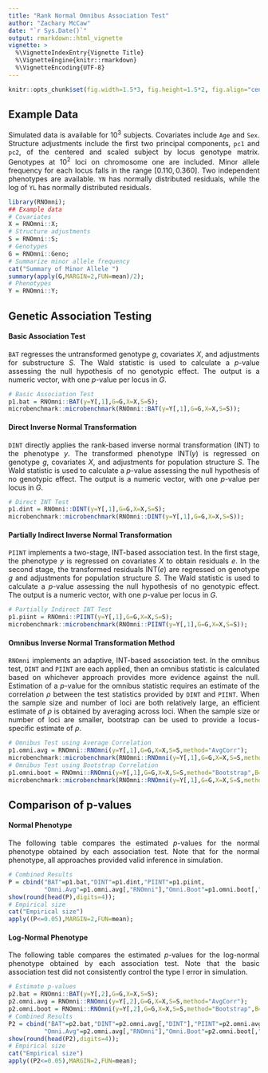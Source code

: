 ```yaml
---
title: "Rank Normal Omnibus Association Test"
author: "Zachary McCaw"
date: "`r Sys.Date()`"
output: rmarkdown::html_vignette
vignette: >
  %\VignetteIndexEntry{Vignette Title}
  %\VignetteEngine{knitr::rmarkdown}
  %\VignetteEncoding{UTF-8}
---
```


<style>
body {
text-align: justify}
</style>

```r
knitr::opts_chunk$set(fig.width=1.5*3, fig.height=1.5*2, fig.align="center", fig.path='Figs/',echo=T, warning=F, message=F, cache=T);
```
## Example Data
Simulated data is available for $10^{3}$ subjects. Covariates include `Age` and `Sex`. Structure adjustments include the first two principal components, `pc1` and `pc2`, of the centered and scaled subject by locus genotype matrix. Genotypes at $10^{2}$ loci on chromosome one are included. Minor allele frequency for each locus falls in the range $[0.110, 0.360]$. Two independent phenotypes are available. `YN` has normally distributed residuals, while the log of `YL` has normally distributed residuals. 
```r
library(RNOmni);
## Example data
# Covariates
X = RNOmni::X;
# Structure adjustments
S = RNOmni::S;
# Genotypes
G = RNOmni::Geno;
# Summarize minor allele frequency
cat("Summary of Minor Allele ")
summary(apply(G,MARGIN=2,FUN=mean)/2);
# Phenotypes
Y = RNOmni::Y;
```

## Genetic Association Testing

#### Basic Association Test
`BAT` regresses the untransformed genotype $g$, covariates $X$, and adjustments for substructure $S$. The Wald statistic is used to calculate a $p$-value assessing the null hypothesis of no genotypic effect. The output is a numeric vector, with one $p$-value per locus in $G$.
```r
# Basic Association Test
p1.bat = RNOmni::BAT(y=Y[,1],G=G,X=X,S=S);
microbenchmark::microbenchmark(RNOmni::BAT(y=Y[,1],G=G,X=X,S=S));
```
#### Direct Inverse Normal Transformation
`DINT` directly applies the rank-based inverse normal transformation (INT) to the phenotype $y$. The transformed phenotype $\text{INT}(y)$ is regressed on genotype $g$, covariates $X$, and adjustments for population structure $S$. The Wald statistic is used to calculate a $p$-value assessing the null hypothesis of no genotypic effect. The output is a numeric vector, with one $p$-value per locus in $G$.
```r
# Direct INT Test
p1.dint = RNOmni::DINT(y=Y[,1],G=G,X=X,S=S);
microbenchmark::microbenchmark(RNOmni::DINT(y=Y[,1],G=G,X=X,S=S));
```

#### Partially Indirect Inverse Normal Transformation
`PIINT` implements a two-stage, INT-based association test. In the first stage, the phenotype $y$ is regressed on covariates $X$ to obtain residuals $e$. In the second stage, the transformed residuals $\text{INT}(e)$ are regressed on genotype $g$ and adjustments for population structure $S$. The Wald statistic is used to calculate a $p$-value assessing the null hypothesis of no genotypic effect. The output is a numeric vector, with one $p$-value per locus in $G$. 
```r
# Partially Indirect INT Test
p1.piint = RNOmni::PIINT(y=Y[,1],G=G,X=X,S=S);
microbenchmark::microbenchmark(RNOmni::PIINT(y=Y[,1],G=G,X=X,S=S));
```

#### Omnibus Inverse Normal Transformation Method
`RNOmni` implements an adaptive, INT-based association test. In the omnibus test, `DINT` and `PIINT` are each applied, then an omnibus statistic is calculated based on whichever approach provides more evidence against the null. Estimation of a $p$-value for the omnibus statistic requires an estimate of the correlation $\rho$ between the test statistics provided by `DINT` and `PIINT`. When the sample size and number of loci are both relatively large, an efficient estimate of $\rho$ is obtained by averaging across loci. When the sample size or number of loci are smaller, bootstrap can be used to provide a locus-specific estimate of $\rho$. 
```r
# Omnibus Test using Average Correlation
p1.omni.avg = RNOmni::RNOmni(y=Y[,1],G=G,X=X,S=S,method="AvgCorr");
microbenchmark::microbenchmark(RNOmni::RNOmni(y=Y[,1],G=G,X=X,S=S,method="AvgCorr"));
# Omnibus Test using Bootstrap Correlation
p1.omni.boot = RNOmni::RNOmni(y=Y[,1],G=G,X=X,S=S,method="Bootstrap",B=100,cores=12);
microbenchmark::microbenchmark(RNOmni::RNOmni(y=Y[,1],G=G,X=X,S=S,method="Bootstrap",B=100,cores=12));
```

## Comparison of p-values
#### Normal Phenotype
The following table compares the estimated $p$-values for the normal phenotype obtained by each association test. Note that for the normal phenotype, all approaches provided valid inference in simulation.
```r
# Combined Results
P = cbind("BAT"=p1.bat,"DINT"=p1.dint,"PIINT"=p1.piint,
          "Omni.Avg"=p1.omni.avg[,"RNOmni"],"Omni.Boot"=p1.omni.boot[,"RNOmni"]);
show(round(head(P),digits=4));
# Empirical size
cat("Empirical size")
apply((P<=0.05),MARGIN=2,FUN=mean);
```
#### Log-Normal Phenotype
The following table compares the estimated $p$-values for the log-normal phenotype obtained by each association test. Note that the basic association test did not consistently control the type I error in simulation. 
```r
# Estimate p-values
p2.bat = RNOmni::BAT(y=Y[,2],G=G,X=X,S=S);
p2.omni.avg = RNOmni::RNOmni(y=Y[,2],G=G,X=X,S=S,method="AvgCorr");
p2.omni.boot = RNOmni::RNOmni(y=Y[,2],G=G,X=X,S=S,method="Bootstrap",B=100,cores=12);
# Combined Results
P2 = cbind("BAT"=p2.bat,"DINT"=p2.omni.avg[,"DINT"],"PIINT"=p2.omni.avg[,"PIINT"],
          "Omni.Avg"=p2.omni.avg[,"RNOmni"],"Omni.Boot"=p2.omni.boot[,"RNOmni"]);
show(round(head(P2),digits=4));
# Empirical size
cat("Empirical size")
apply((P2<=0.05),MARGIN=2,FUN=mean);
```
